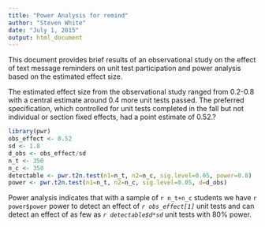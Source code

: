 ```yaml
---
title: "Power Analysis for remind"
author: "Steven White"
date: "July 1, 2015"
output: html_document
---
```


This document provides brief results of an observational study on the effect of text message reminders on unit test participation and power analysis based on the estimated effect size.

The estimated effect size from the observational study ranged from 0.2-0.8 with a central estimate around 0.4 more unit tests passed. The preferred specification, which controlled for unit tests completed in the fall but not individual or section fixed effects, had a point estimate of 0.52.?

```r
library(pwr)
obs_effect <- 0.52
sd <- 1.8
d_obs <- obs_effect/sd
n_t <- 350
n_c <- 350
detectable <- pwr.t2n.test(n1=n_t, n2=n_c, sig.level=0.05, power=0.8)
power <- pwr.t2n.test(n1=n_t, n2=n_c, sig.level=0.05, d=d_obs)
```

Power analysis indicates that with a sample of `r n_t+n_c` students we have `r power$power` power to detect an effect of *`r obs_effect[1]`* unit tests and can detect an effect of as few as *`r detectable$d*sd`* unit tests with 80% power.
